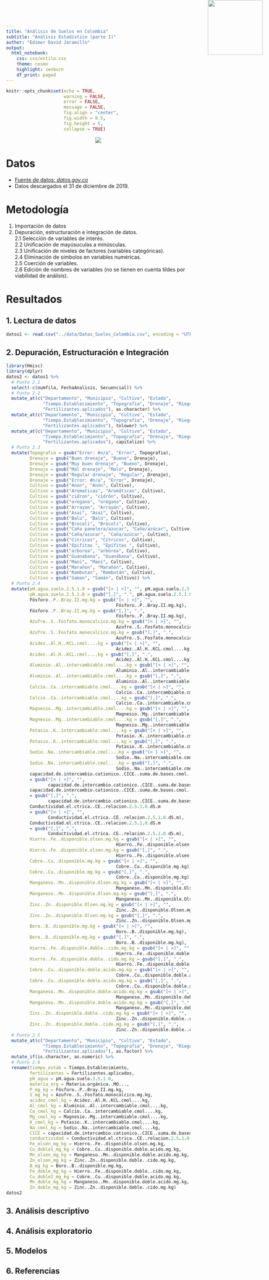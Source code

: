 ```yaml
---
title: "Análisis de Suelos en Colombia"
subtitle: "Análisis Estadístico (parte I)"
author: "Edimer David Jaramillo"
output:
  html_notebook:
    css: css/estilo.css
    theme: cosmo
    highlight: zenburn
    df_print: paged
---
```


```r
knitr::opts_chunk$set(echo = TRUE,
                      warning = FALSE,
                      error = FALSE,
                      message = FALSE,
                      fig.align = "center",
                      fig.width = 8.5,
                      fig.height = 5,
                      collapse = TRUE)
```

<img src="img/science.png" style="position:absolute;top:0px;right:30px; width:150px" />

<center><img src="img/suelo.png"/></center>

# Datos

- [Fuente de datos: *datos.gov.co*](https://www.datos.gov.co/Agricultura-y-Desarrollo-Rural/Resultados-de-An-lisis-de-Laboratorio-Suelos-en-Co/ch4u-f3i5)
- <tred>Datos descargados el 31 de diciembre de 2019.</tred>

# Metodología

1. Importación de datos
2. Depuración, estructuración e integración de datos.  
    2.1 Selección de variables de interés.       
    2.2 Unificación de mayúsuculas a minúsculas.   
    2.3 Unificación de niveles de factores (variables categóricas).     
    2.4 Eliminación de símbolos en variables numéricas.   
    2.5 Coerción de variables.    
    2.6 Edición de nombres de variables (no se tienen en cuenta tildes por viabilidad de análisis).

# Resultados {.tabset .tabset-fade .tabset-pills}

## 1. Lectura de datos

```r
datos1 <- read.csv("../data/Datos_Suelos_Colombia.csv", encoding = "UTF-8")
```

## 2. Depuración, Estructuración e Integración

```r
library(Hmisc)
library(dplyr)
datos2 <- datos1 %>% 
  # Punto 2.1
  select(-c(numfila, FechaAnalisis, Secuencial)) %>% 
  # Punto 2.2
  mutate_at(c("Departamento", "Municipio", "Cultivo", "Estado",
              "Tiempo.Establecimiento", "Topografia", "Drenaje", "Riego",
              "Fertilizantes.aplicados"), as.character) %>%
  mutate_at(c("Departamento", "Municipio", "Cultivo", "Estado",
              "Tiempo.Establecimiento", "Topografia", "Drenaje", "Riego",
              "Fertilizantes.aplicados"), tolower) %>% 
  mutate_at(c("Departamento", "Municipio", "Cultivo", "Estado",
              "Tiempo.Establecimiento", "Topografia", "Drenaje", "Riego",
              "Fertilizantes.aplicados"), capitalize) %>% 
  # Punto 2.3
  mutate(Topografia = gsub("Error: #n/a", "Error", Topografia),
         Drenaje = gsub("Buen drenaje", "Bueno", Drenaje),
         Drenaje = gsub("Muy buen drenaje", "Bueno", Drenaje),
         Drenaje = gsub("Mal drenaje", "Malo", Drenaje),
         Drenaje = gsub("Regular drenaje", "Regular", Drenaje),
         Drenaje = gsub("Error: #n/a", "Error", Drenaje),
         Cultivo = gsub("Anon", "Anón", Cultivo),
         Cultivo = gsub("Aromaticas", "Aromáticas", Cultivo),
         Cultivo = gsub("cidron", "cidrón", Cultivo),
         Cultivo = gsub("oregano", "orégano", Cultivo),
         Cultivo = gsub("Arrayan", "Arrayán", Cultivo),
         Cultivo = gsub("Asai", "Asaí", Cultivo),
         Cultivo = gsub("Balu", "Balú", Cultivo),
         Cultivo = gsub("Brocoli", "Brócoli", Cultivo),
         Cultivo = gsub("Caña panelera/azucar", "Caña/azúcar", Cultivo),
         Cultivo = gsub("Caña/azucar", "Caña/azúcar", Cultivo),
         Cultivo = gsub("Citricos", "Cítricos", Cultivo),
         Cultivo = gsub("Epifitas ", "Epífitas ", Cultivo),
         Cultivo = gsub("arborea", "arbórea", Cultivo),
         Cultivo = gsub("Guanabana", "Guanábana", Cultivo),
         Cultivo = gsub("Mani", "Maní", Cultivo),
         Cultivo = gsub("Marañon", "Marañón", Cultivo),
         Cultivo = gsub("Rambutan", "Rambután", Cultivo),
         Cultivo = gsub("Saman", "Samán", Cultivo)) %>% 
  # Punto 2.4
  mutate(pH.agua.suelo.2.5.1.0 = gsub("[< | >]", "", pH.agua.suelo.2.5.1.0),
         pH.agua.suelo.2.5.1.0 = gsub("[,]", ".", pH.agua.suelo.2.5.1.0),
         Fósforo..P..Bray.II.mg.kg = gsub("[< | >]", "",
                                          Fósforo..P..Bray.II.mg.kg),
         Fósforo..P..Bray.II.mg.kg = gsub("[,]", ".",
                                          Fósforo..P..Bray.II.mg.kg),
         Azufre..S..Fosfato.monocalcico.mg.kg = gsub("[< | >]", "",
                                          Azufre..S..Fosfato.monocalcico.mg.kg),
         Azufre..S..Fosfato.monocalcico.mg.kg = gsub("[,]", ".",
                                          Azufre..S..Fosfato.monocalcico.mg.kg),
         Acidez..Al.H..KCL.cmol....kg = gsub("[< | >]", "",
                                          Acidez..Al.H..KCL.cmol....kg),
         Acidez..Al.H..KCL.cmol....kg = gsub("[,]", ".",
                                          Acidez..Al.H..KCL.cmol....kg),
         Aluminio..Al..intercambiable.cmol....kg = gsub("[< | >]", "",
                                          Aluminio..Al..intercambiable.cmol....kg),
         Aluminio..Al..intercambiable.cmol....kg = gsub("[,]", ".",
                                          Aluminio..Al..intercambiable.cmol....kg),
         Calcio..Ca..intercambiable.cmol....kg = gsub("[< | >]", "",
                                          Calcio..Ca..intercambiable.cmol....kg),
         Calcio..Ca..intercambiable.cmol....kg = gsub("[,]", ".",
                                          Calcio..Ca..intercambiable.cmol....kg),
         Magnesio..Mg..intercambiable.cmol....kg = gsub("[< | >]", "",
                                          Magnesio..Mg..intercambiable.cmol....kg),
         Magnesio..Mg..intercambiable.cmol....kg = gsub("[,]", ".",
                                          Magnesio..Mg..intercambiable.cmol....kg),
         Potasio..K..intercambiable.cmol....kg = gsub("[< | >]", "",
                                          Potasio..K..intercambiable.cmol....kg),
         Potasio..K..intercambiable.cmol....kg = gsub("[,]", ".",
                                          Potasio..K..intercambiable.cmol....kg),
         Sodio..Na..intercambiable.cmol....kg = gsub("[< | >]", "",
                                          Sodio..Na..intercambiable.cmol....kg),
         Sodio..Na..intercambiable.cmol....kg = gsub("[,]", ".",
                                          Sodio..Na..intercambiable.cmol....kg),
         capacidad.de.intercambio.cationico..CICE..suma.de.bases.cmol....kg
         = gsub("[< | >]", "",
                capacidad.de.intercambio.cationico..CICE..suma.de.bases.cmol....kg),
         capacidad.de.intercambio.cationico..CICE..suma.de.bases.cmol....kg
         = gsub("[,]", ".",
                capacidad.de.intercambio.cationico..CICE..suma.de.bases.cmol....kg),
         Conductividad.el.ctrica..CE..relacion.2.5.1.0.dS.m
         = gsub("[< | >]", "",
                Conductividad.el.ctrica..CE..relacion.2.5.1.0.dS.m),
         Conductividad.el.ctrica..CE..relacion.2.5.1.0.dS.m
         = gsub("[,]", ".",
                Conductividad.el.ctrica..CE..relacion.2.5.1.0.dS.m),
         Hierro..Fe..disponible.olsen.mg.kg = gsub("[< | >]", "",
                                          Hierro..Fe..disponible.olsen.mg.kg),
         Hierro..Fe..disponible.olsen.mg.kg = gsub("[,]", ".",
                                          Hierro..Fe..disponible.olsen.mg.kg),
         Cobre..Cu..disponible.mg.kg = gsub("[< | >]", "",
                                          Cobre..Cu..disponible.mg.kg),
         Cobre..Cu..disponible.mg.kg = gsub("[,]", ".",
                                          Cobre..Cu..disponible.mg.kg),
         Manganeso..Mn..disponible.Olsen.mg.kg = gsub("[< | >]", "",
                                          Manganeso..Mn..disponible.Olsen.mg.kg),
         Manganeso..Mn..disponible.Olsen.mg.kg = gsub("[,]", ".",
                                          Manganeso..Mn..disponible.Olsen.mg.kg),
         Zinc..Zn..disponible.Olsen.mg.kg = gsub("[< | >]", "",
                                          Zinc..Zn..disponible.Olsen.mg.kg),
         Zinc..Zn..disponible.Olsen.mg.kg = gsub("[,]", ".",
                                          Zinc..Zn..disponible.Olsen.mg.kg),
         Boro..B..disponible.mg.kg = gsub("[< | >]", "",
                                          Boro..B..disponible.mg.kg),
         Boro..B..disponible.mg.kg = gsub("[,]", ".",
                                          Boro..B..disponible.mg.kg),
         Hierro..Fe..disponible.doble..cido.mg.kg = gsub("[< | >]", "",
                                          Hierro..Fe..disponible.doble..cido.mg.kg),
         Hierro..Fe..disponible.doble..cido.mg.kg = gsub("[,]", ".",
                                          Hierro..Fe..disponible.doble..cido.mg.kg),
         Cobre..Cu..disponible.doble.acido.mg.kg = gsub("[< | >]", "",
                                          Cobre..Cu..disponible.doble.acido.mg.kg),
         Cobre..Cu..disponible.doble.acido.mg.kg = gsub("[,]", ".",
                                          Cobre..Cu..disponible.doble.acido.mg.kg),
         Manganeso..Mn..disponible.doble.acido.mg.kg = gsub("[< | >]", "",
                                          Manganeso..Mn..disponible.doble.acido.mg.kg),
         Manganeso..Mn..disponible.doble.acido.mg.kg = gsub("[,]", ".",
                                          Manganeso..Mn..disponible.doble.acido.mg.kg),
         Zinc..Zn..disponible.doble..cido.mg.kg = gsub("[< | >]", "",
                                          Zinc..Zn..disponible.doble..cido.mg.kg),
         Zinc..Zn..disponible.doble..cido.mg.kg = gsub("[,]", ".",
                                          Zinc..Zn..disponible.doble..cido.mg.kg)) %>% 
  # Punto 2.5
  mutate_at(c("Departamento", "Municipio", "Cultivo", "Estado",
              "Tiempo.Establecimiento", "Topografia", "Drenaje", "Riego",
              "Fertilizantes.aplicados"), as.factor) %>% 
  mutate_if(is.character, as.numeric) %>% 
  # Punto 2.6
  rename(tiempo_estab = Tiempo.Establecimiento,
         fertilizantes = Fertilizantes.aplicados,
         pH_agua = pH.agua.suelo.2.5.1.0,
         materia_org = Materia.orgánica..MO...,
         P_mg_kg = Fósforo..P..Bray.II.mg.kg,
         S_mg_kg = Azufre..S..Fosfato.monocalcico.mg.kg,
         acidez_cmol_kg = Acidez..Al.H..KCL.cmol....kg,
         Al_cmol_kg = Aluminio..Al..intercambiable.cmol....kg,
         Ca_cmol_kg = Calcio..Ca..intercambiable.cmol....kg,
         Mg_cmol_kg = Magnesio..Mg..intercambiable.cmol....kg,
         K_cmol_kg = Potasio..K..intercambiable.cmol....kg,
         Na_cmol_kg = Sodio..Na..intercambiable.cmol....kg,
         CICE = capacidad.de.intercambio.cationico..CICE..suma.de.bases.cmol....kg,
         conductividad = Conductividad.el.ctrica..CE..relacion.2.5.1.0.dS.m,
         Fe_olsen_mg_kg = Hierro..Fe..disponible.olsen.mg.kg,
         Cu_doble1_mg_kg = Cobre..Cu..disponible.doble.acido.mg.kg,
         Mn_olsen_mg_kg = Manganeso..Mn..disponible.doble.acido.mg.kg,
         Zn_olsen_mg_kg = Zinc..Zn..disponible.doble..cido.mg.kg,
         B_mg_kg = Boro..B..disponible.mg.kg,
         Fe_doble_mg_kg = Hierro..Fe..disponible.doble..cido.mg.kg,
         Cu_doble2_mg_kg = Cobre..Cu..disponible.doble.acido.mg.kg,
         Mn_doble_mg_kg = Manganeso..Mn..disponible.doble.acido.mg.kg,
         Zn_doble_mg_kg = Zinc..Zn..disponible.doble..cido.mg.kg)
datos2
```

## 3. Análisis descriptivo

## 4. Análisis exploratorio

## 5. Modelos

## 6. Referencias

